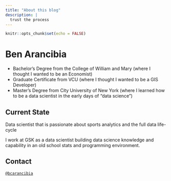 ```yaml
---
title: "About this blog"
description: |
  trust the process
---
```


```r
knitr::opts_chunk$set(echo = FALSE)
```

# Ben Arancibia

* Bachelor's Degree from the College of William and Mary (where I thought I wanted to be an Economist)
* Graduate Certificate from VCU (where I thought I wanted to be a GIS Developer)
* Master's Degree from City University of New York (where I learned how to be a data scientist in the early days of "data science")

## Current State

Data scientist that is passionate about sports analytics and the full data life-cycle

I work at GSK as a data scientist building data science knowledge and capability in an old school stats and programming environment.


## Contact

[`@bcarancibia`](https://twitter.com/bcarancibia) 